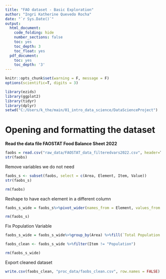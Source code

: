 ```yaml
---
title: "FAO dataset - Basic Exploration"
author: "Ingri Katherine Quevedo Rocha"
date: "`r Sys.Date()`"
output:
  html_document:
    code_folding: hide
    number_sections: false
    toc: yes
    toc_depth: 3
    toc_float: yes
  pdf_document:
    toc: yes
    toc_depth: '3'
---
```


```r
knitr::opts_chunk$set(warning = F, message = F)
options(scientific=T, digits = 3) 
```

```r
library(ezids)
library(ggplot2)
library(tidyr)
library(dplyr)
setwd("C:/Users/k_the/main/01_intro_data_science/DataScienceProject")
```

# Opening and formatting the dataset
**Read the data file FAOSTAT Food Balance Sheet 2022**   
```r
faobs = read.csv("raw_data/FAOSTAT_data_filteredvars2022.csv", header=T)
str(faobs)
```

Remove variables we do not need
```r
faobs_s <- subset(faobs, select = c(Area, Element, Item, Value))
str(faobs_s)
```

```r
rm(faobs)
```

Reshape to have each element in a different column
```r
faobs_s_wide = faobs_s%>%pivot_wider(names_from = Element, values_from = Value)
```

```r
rm(faobs_s)
```

Fix Population Variable

```r
faobs_s_wide = faobs_s_wide%>%group_by(Area) %>%fill(`Total Population - Both sexes`, .direction = "downup") %>%ungroup()

faobs_clean <- faobs_s_wide %>%filter(Item != "Population")
```
```r
rm(faobs_s_wide)
```

Export cleaned dataset

```r
write.csv(faobs_clean, "proc_data/faobs_clean.csv", row.names = FALSE)
```

